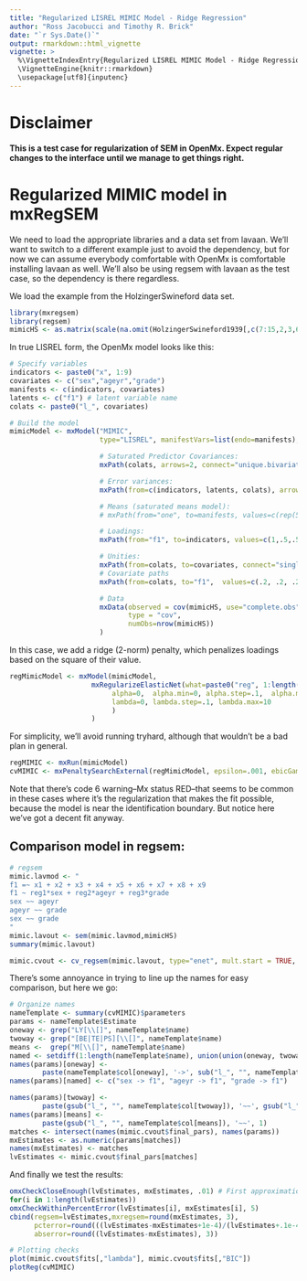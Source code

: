 ```yaml
---
title: "Regularized LISREL MIMIC Model - Ridge Regression"
author: "Ross Jacobucci and Timothy R. Brick"
date: "`r Sys.Date()`"
output: rmarkdown::html_vignette
vignette: >
  %\VignetteIndexEntry{Regularized LISREL MIMIC Model - Ridge Regression}
  \VignetteEngine{knitr::rmarkdown}
  \usepackage[utf8]{inputenc}
---
```


# Disclaimer
**This is a test case for regularization of SEM in OpenMx.  Expect regular changes to the interface until we manage to get things right.
**

# Regularized MIMIC model in mxRegSEM
We need to load the appropriate libraries and a data set from lavaan. We'll want to switch to a different example just to avoid the dependency, but for now we can assume everybody comfortable with OpenMx is comfortable installing lavaan as well.  We'll also be using regsem with lavaan as the test case, so the dependency is there regardless.

We load the example from the HolzingerSwineford data set. 

```r
library(mxregsem)
library(regsem)
mimicHS <- as.matrix(scale(na.omit(HolzingerSwineford1939[,c(7:15,2,3,6)])))
```


In true LISREL form, the OpenMx model looks like this:

```r
# Specify variables
indicators <- paste0("x", 1:9)
covariates <- c("sex","ageyr","grade")
manifests <- c(indicators, covariates)
latents <- c("f1") # latent variable name
colats <- paste0("l_", covariates)

# Build the model
mimicModel <- mxModel("MIMIC",
                      type="LISREL", manifestVars=list(endo=manifests), latentVars=list(endo=c(latents, colats)),

                      # Saturated Predictor Covariances:
                      mxPath(colats, arrows=2, connect="unique.bivariate", free=TRUE, values=-.2),

                      # Error variances:
                      mxPath(from=c(indicators, latents, colats), arrows=2, free=TRUE, values=1),

                      # Means (saturated means model):
                      # mxPath(from="one", to=manifests, values=c(rep(5, length(indicators)), rep(1, length(covariates))), free=FALSE),

                      # Loadings:
                      mxPath(from="f1", to=indicators, values=c(1,.5,.5,2,2,2,.5,.5,.5), free=c(FALSE, rep(TRUE, length(indicators)-1))),

                      # Unities:
                      mxPath(from=colats, to=covariates, connect="single", arrows=1, free=FALSE, values=1),
                      # Covariate paths
                      mxPath(from=colats, to="f1",  values=c(.2, .2, .2), labels=paste0("reg", 1:length(covariates)), free=TRUE),

                      # Data
                      mxData(observed = cov(mimicHS, use="complete.obs"),
                             type = "cov",
                             numObs=nrow(mimicHS))
                      )
```

In this case, we add a ridge (2-norm) penalty, which penalizes loadings based on the square of their value.

```r
regMimicModel <- mxModel(mimicModel,
                    mxRegularizeElasticNet(what=paste0("reg", 1:length(covariates)), name="eNet", 
                         alpha=0,  alpha.min=0, alpha.step=.1,  alpha.max=.1, 
                         lambda=0, lambda.step=.1, lambda.max=10
                         )
                    )
```

For simplicity, we'll avoid running tryhard, although that wouldn't be a bad plan in general.

```r
regMIMIC <- mxRun(mimicModel)
cvMIMIC <- mxPenaltySearchExternal(regMimicModel, epsilon=.001, ebicGamma=0.9)
```

Note that there's code 6 warning--Mx status RED--that seems to be common in these cases where it's the regularization that makes the fit possible, because the model is near the identification boundary.  But notice here we've got a decent fit anyway.

## Comparison model in regsem:

```r
# regsem
mimic.lavmod <- "
f1 =~ x1 + x2 + x3 + x4 + x5 + x6 + x7 + x8 + x9
f1 ~ reg1*sex + reg2*ageyr + reg3*grade
sex ~~ ageyr
ageyr ~~ grade
sex ~~ grade
"
mimic.lavout <- sem(mimic.lavmod,mimicHS)
summary(mimic.lavout)

mimic.cvout <- cv_regsem(mimic.lavout, type="enet", mult.start = TRUE, multi.iter = 100)
```


There's some annoyance in trying to line up the names for easy comparison, but here we go:

```r
# Organize names
nameTemplate <- summary(cvMIMIC)$parameters
params <- nameTemplate$Estimate
oneway <- grep("LY[\\[]", nameTemplate$name)
twoway <- grep("[BE|TE|PS][\\[]", nameTemplate$name)
means <-  grep("M[\\[]", nameTemplate$name)
named <- setdiff(1:length(nameTemplate$name), union(union(oneway, twoway), means))
names(params)[oneway] <- 
        paste(nameTemplate$col[oneway], '->', sub("l_", "", nameTemplate$row[oneway]))
names(params)[named] <- c("sex -> f1", "ageyr -> f1", "grade -> f1")

names(params)[twoway] <- 
        paste(gsub("l_", "", nameTemplate$col[twoway]), '~~', gsub("l_", "", nameTemplate$row[twoway]))
names(params)[means] <-  
        paste(gsub("l_", "", nameTemplate$col[means]), '~~', 1)
matches <- intersect(names(mimic.cvout$final_pars), names(params))
mxEstimates <- as.numeric(params[matches])
names(mxEstimates) <- matches
lvEstimates <- mimic.cvout$final_pars[matches]
```

And finally we test the results:

```r
omxCheckCloseEnough(lvEstimates, mxEstimates, .01) # First approximation.
for(i in 1:length(lvEstimates))
omxCheckWithinPercentError(lvEstimates[i], mxEstimates[i], 5)
cbind(regsem=lvEstimates,mxregsem=round(mxEstimates, 3),
      pcterror=round(((lvEstimates-mxEstimates+1e-4)/(lvEstimates+.1e-4))*100, 1),
      abserror=round((lvEstimates-mxEstimates), 3))
```


```r
# Plotting checks
plot(mimic.cvout$fits[,"lambda"], mimic.cvout$fits[,"BIC"])
plotReg(cvMIMIC)
```


